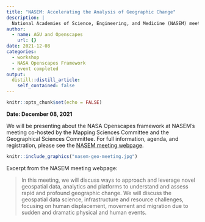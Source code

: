 ```yaml
---
title: "NASEM: Accelerating the Analysis of Geographic Change"
description: |
  National Academies of Science, Engineering, and Medicine (NASEM) meeting co-hosted by the Mapping Sciences Committee and the Geographical Sciences Committee. 
author:
  - name: AGU and Openscapes
    url: {}
date: 2021-12-08
categories: 
  - workshop
  - NASA Openscapes Framework
  - event completed
output:
  distill::distill_article:
    self_contained: false
---
```



```r
knitr::opts_chunk$set(echo = FALSE)
```

**Date: December 08, 2021**\

We will be presenting about the NASA Openscapes framework at NASEM's meeting co-hosted by the Mapping Sciences Committee and the Geographical Sciences Committee. For full information, agenda, and registration, please see the [NASEM meeting webpage](https://www.nationalacademies.org/event/12-08-2021/accelerating-the-analysis-of-geographic-change). 

```r
knitr::include_graphics("nasem-geo-meeting.jpg")  
```

Excerpt from the NASEM meeting webpage: 

> In this meeting, we will discuss ways to approach and leverage novel geospatial data, analytics and platforms to understand and assess rapid and profound geographic change. We will discuss the geospatial data science, infrastructure and resource challenges, focusing on human displacement, movement and migration due to sudden and dramatic physical and human events.
